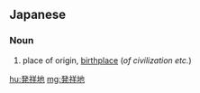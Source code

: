 {{also|發祥地|发祥地}}
==Japanese==
{{ja-kanjitab|はつ|k1=はっ|しょう|ち|yomi=on}}

===Noun===
{{ja-noun|はっしょうち}}

# place of origin, [[birthplace]] (''of civilization etc.'')

[[hu:発祥地]]
[[mg:発祥地]]